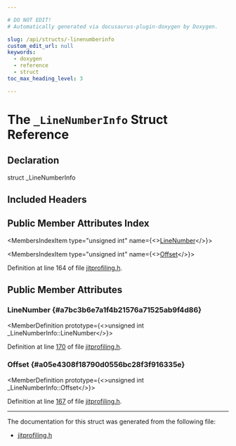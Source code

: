 ```yaml
---

# DO NOT EDIT!
# Automatically generated via docusaurus-plugin-doxygen by Doxygen.

slug: /api/structs/-linenumberinfo
custom_edit_url: null
keywords:
  - doxygen
  - reference
  - struct
toc_max_heading_level: 3

---
```





# The `_LineNumberInfo` Struct Reference

<DoxygenPage pluginConfig={pluginConfig}>



## Declaration

<CodeBlock>struct _LineNumberInfo</CodeBlock>

## Included Headers

<IncludesList>
<IncludesListItem
  filePath="ExecutionEngine/IntelJITProfiling/jitprofiling.h"
  permalink="/docs/api/files/lib/lib/executionengine/lib/executionengine/inteljitprofiling/jitprofiling-h"
  isLocal="true" />
</IncludesList>

## Public Member Attributes Index

<MembersIndex>

<MembersIndexItem
  type="unsigned int"
  name={<><a href="#a7bc3b6e7a1f4b21576a71525ab9f4d86">LineNumber</a></>}>
</MembersIndexItem>

<MembersIndexItem
  type="unsigned int"
  name={<><a href="#a05e4308f18790d0556bc28f3f916335e">Offset</a></>}>
</MembersIndexItem>

</MembersIndex>


Definition at line 164 of file <a href="/docs/api/files/lib/lib/executionengine/lib/executionengine/inteljitprofiling/jitprofiling-h">jitprofiling.h</a>.

<SectionDefinition>

## Public Member Attributes

### LineNumber {#a7bc3b6e7a1f4b21576a71525ab9f4d86}

<MemberDefinition
  prototype={<>unsigned int &#95;LineNumberInfo::LineNumber</>}>

Definition at line <a href="/docs/api/files/lib/lib/executionengine/lib/executionengine/inteljitprofiling/jitprofiling-h/#l00170">170</a> of file <a href="/docs/api/files/lib/lib/executionengine/lib/executionengine/inteljitprofiling/jitprofiling-h">jitprofiling.h</a>.
</MemberDefinition>

### Offset {#a05e4308f18790d0556bc28f3f916335e}

<MemberDefinition
  prototype={<>unsigned int &#95;LineNumberInfo::Offset</>}>

Definition at line <a href="/docs/api/files/lib/lib/executionengine/lib/executionengine/inteljitprofiling/jitprofiling-h/#l00167">167</a> of file <a href="/docs/api/files/lib/lib/executionengine/lib/executionengine/inteljitprofiling/jitprofiling-h">jitprofiling.h</a>.
</MemberDefinition>

</SectionDefinition>

<hr/>

The documentation for this struct was generated from the following file:

<ul>
<li><a href="/docs/api/files/lib/lib/executionengine/lib/executionengine/inteljitprofiling/jitprofiling-h">jitprofiling.h</a></li>
</ul>

</DoxygenPage>
